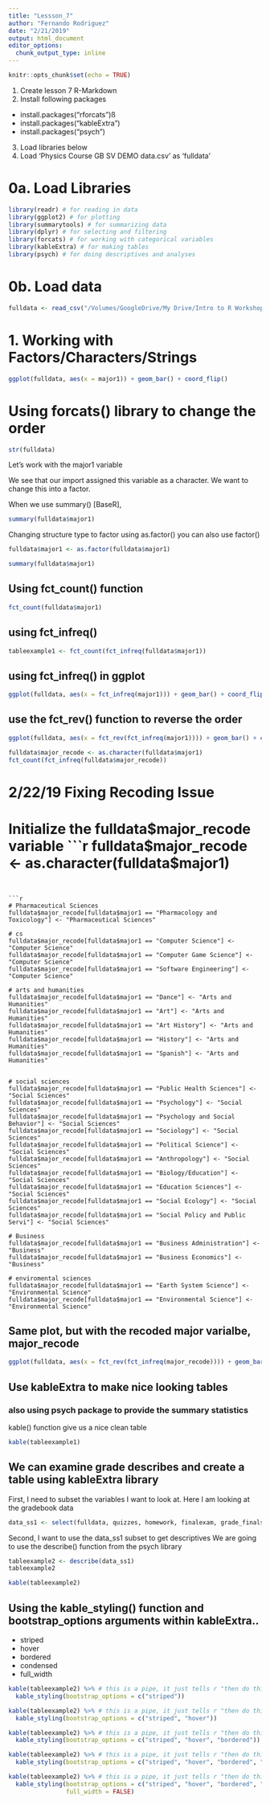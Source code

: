 ```yaml
---
title: "Lessson_7"
author: "Fernando Rodriguez"
date: "2/21/2019"
output: html_document
editor_options: 
  chunk_output_type: inline
---
```


```r
knitr::opts_chunk$set(echo = TRUE)
```
1. Create lesson 7 R-Markdown
2. Install following packages
  - install.packages("rforcats")ß
  - install.packages("kableExtra")
  - install.packages("psych")
3. Load libraries below
4. Load 'Physics Course GB SV DEMO data.csv' as 'fulldata'

# 0a. Load Libraries
```r
library(readr) # for reading in data
library(ggplot2) # for plotting
library(summarytools) # for summarizing data
library(dplyr) # for selecting and filtering
library(forcats) # for working with categorical variables
library(kableExtra) # for making tables
library(psych) # for doing descriptives and analyses
```


# 0b. Load data
```r
fulldata <- read_csv("/Volumes/GoogleDrive/My Drive/Intro to R Workshop - Winter 2019/Data Files/Physics Course GB SV DEMO data.csv")
```


# 1. Working with Factors/Characters/Strings

```r
ggplot(fulldata, aes(x = major1)) + geom_bar() + coord_flip()
```

# Using forcats() library to change the order

```r
str(fulldata)
```

Let's work with the major1 variable

We see that our import assigned this variable as a character. We want to change
this into a factor.

When we use summary() [BaseR], 
```r
summary(fulldata$major1)
```

Changing structure type to factor using as.factor() you can also use factor()
```r
fulldata$major1 <- as.factor(fulldata$major1)
```


```r
summary(fulldata$major1)
```

## Using fct_count() function

```r
fct_count(fulldata$major1)
```

## using fct_infreq()

```r
tableexample1 <- fct_count(fct_infreq(fulldata$major1))
```

## using fct_infreq() in ggplot
```r
ggplot(fulldata, aes(x = fct_infreq(major1))) + geom_bar() + coord_flip()
```

## use the fct_rev() function to reverse the order
```r
ggplot(fulldata, aes(x = fct_rev(fct_infreq(major1)))) + geom_bar() + coord_flip()
```




```r
fulldata$major_recode <- as.character(fulldata$major1)
fct_count(fct_infreq(fulldata$major_recode))
```

# 2/22/19 Fixing Recoding Issue
# Initialize the fulldata$major_recode variable 
```r
fulldata$major_recode <- as.character(fulldata$major1)
```


```r
# Pharmaceutical Sciences
fulldata$major_recode[fulldata$major1 == "Pharmacology and Toxicology"] <- "Pharmaceutical Sciences"

# cs
fulldata$major_recode[fulldata$major1 == "Computer Science"] <- "Computer Science"
fulldata$major_recode[fulldata$major1 == "Computer Game Science"] <- "Computer Science"
fulldata$major_recode[fulldata$major1 == "Software Engineering"] <- "Computer Science"

# arts and humanities
fulldata$major_recode[fulldata$major1 == "Dance"] <- "Arts and Humanities"
fulldata$major_recode[fulldata$major1 == "Art"] <- "Arts and Humanities"
fulldata$major_recode[fulldata$major1 == "Art History"] <- "Arts and Humanities"
fulldata$major_recode[fulldata$major1 == "History"] <- "Arts and Humanities"
fulldata$major_recode[fulldata$major1 == "Spanish"] <- "Arts and Humanities"


# social sciences
fulldata$major_recode[fulldata$major1 == "Public Health Sciences"] <- "Social Sciences"
fulldata$major_recode[fulldata$major1 == "Psychology"] <- "Social Sciences"
fulldata$major_recode[fulldata$major1 == "Psychology and Social Behavior"] <- "Social Sciences"
fulldata$major_recode[fulldata$major1 == "Sociology"] <- "Social Sciences"
fulldata$major_recode[fulldata$major1 == "Political Science"] <- "Social Sciences"
fulldata$major_recode[fulldata$major1 == "Anthropology"] <- "Social Sciences"
fulldata$major_recode[fulldata$major1 == "Biology/Education"] <- "Social Sciences"
fulldata$major_recode[fulldata$major1 == "Education Sciences"] <- "Social Sciences"
fulldata$major_recode[fulldata$major1 == "Social Ecology"] <- "Social Sciences"
fulldata$major_recode[fulldata$major1 == "Social Policy and Public Servi"] <- "Social Sciences"

# Business
fulldata$major_recode[fulldata$major1 == "Business Administration"] <- "Business"
fulldata$major_recode[fulldata$major1 == "Business Economics"] <- "Business"

# enviromental sciences
fulldata$major_recode[fulldata$major1 == "Earth System Science"] <- "Environmental Science"
fulldata$major_recode[fulldata$major1 == "Environmental Science"] <- "Environmental Science"

```



## Same plot, but with the recoded major varialbe, major_recode
```r
ggplot(fulldata, aes(x = fct_rev(fct_infreq(major_recode)))) + geom_bar() + coord_flip()
```


## Use kableExtra to make nice looking tables
### also using psych package to provide the summary statistics

kable() function give us a nice clean table
```r
kable(tableexample1)
```

## We can examine grade describes and create a table using kableExtra library

First, I need to subset the variables I want to look at. Here I am looking at the 
gradebook data
```r
data_ss1 <- select(fulldata, quizzes, homework, finalexam, grade_finalscore)
```

Second, I want to use the data_ss1 subset to get descriptives
We are going to use the describe() function from the psych library

```r
tableexample2 <- describe(data_ss1)
tableexample2
```


```r
kable(tableexample2)
```

## Using the kable_styling() function and bootstrap_options arguments within kableExtra..
- striped
- hover
- bordered
- condensed
- full_width


```r
kable(tableexample2) %>% # this is a pipe, it just tells r "then do this"
  kable_styling(bootstrap_options = c("striped"))
```

```r
kable(tableexample2) %>% # this is a pipe, it just tells r "then do this"
  kable_styling(bootstrap_options = c("striped", "hover"))
```
```r
kable(tableexample2) %>% # this is a pipe, it just tells r "then do this"
  kable_styling(bootstrap_options = c("striped", "hover", "bordered"))
```

```r
kable(tableexample2) %>% # this is a pipe, it just tells r "then do this"
  kable_styling(bootstrap_options = c("striped", "hover", "bordered", "condensed"))
```

```r
kable(tableexample2) %>% # this is a pipe, it just tells r "then do this"
  kable_styling(bootstrap_options = c("striped", "hover", "bordered", "condensed"), 
                full_width = FALSE)
```


